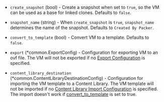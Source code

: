 <!-- Code generated from the comments of the Config struct in builder/vsphere/iso/config.go; DO NOT EDIT MANUALLY -->

- `create_snapshot` (bool) - Create a snapshot when set to `true`, so the VM can be used as a base
  for linked clones. Defaults to `false`.

- `snapshot_name` (string) - When `create_snapshot` is `true`, `snapshot_name` determines the name of the snapshot.
  Defaults to `Created By Packer`.

- `convert_to_template` (bool) - Convert VM to a template. Defaults to `false`.

- `export` (\*common.ExportConfig) - Configuration for exporting VM to an ovf file.
  The VM will not be exported if no [Export Configuration](#export-configuration) is specified.

- `content_library_destination` (\*common.ContentLibraryDestinationConfig) - Configuration for importing the VM template to a Content Library.
  The VM template will not be imported if no [Content Library Import Configuration](#content-library-import-configuration) is specified.
  The import doesn't work if [convert_to_template](#convert_to_template) is set to true.

<!-- End of code generated from the comments of the Config struct in builder/vsphere/iso/config.go; -->
